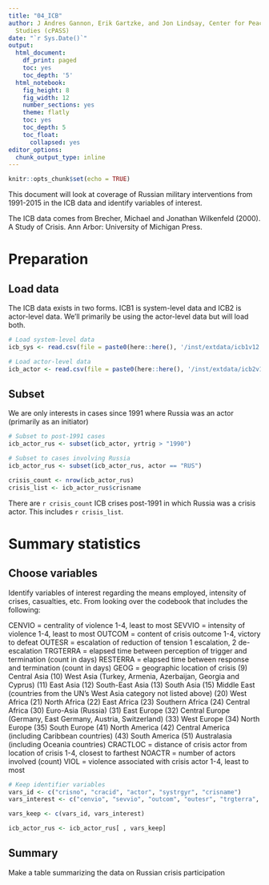 ```yaml
---
title: "04_ICB"
author: J Andres Gannon, Erik Gartzke, and Jon Lindsay, Center for Peace and Security
  Studies (cPASS)
date: "`r Sys.Date()`"
output:
  html_document:
    df_print: paged
    toc: yes
    toc_depth: '5'
  html_notebook:
    fig_height: 8
    fig_width: 12
    number_sections: yes
    theme: flatly
    toc: yes
    toc_depth: 5
    toc_float:
      collapsed: yes
editor_options:
  chunk_output_type: inline
---
```


```r
knitr::opts_chunk$set(echo = TRUE)
```

This document will look at coverage of Russian military interventions from 1991-2015 in the ICB data and identify variables of interest.

The ICB data comes from Brecher, Michael and Jonathan Wilkenfeld (2000). A Study of Crisis. Ann Arbor: University of Michigan Press.

# Preparation
## Load data
The ICB data exists in two forms. ICB1 is system-level data and ICB2 is actor-level data. We'll primarily be using the actor-level data but will load both.
```r
# Load system-level data
icb_sys <- read.csv(file = paste0(here::here(), '/inst/extdata/icb1v12.csv'))

# Load actor-level data
icb_actor <- read.csv(file = paste0(here::here(), '/inst/extdata/icb2v12.csv'))

```

## Subset
We are only interests in cases since 1991 where Russia was an actor (primarily as an initiator)
```r
# Subset to post-1991 cases
icb_actor_rus <- subset(icb_actor, yrtrig > "1990")

# Subset to cases involving Russia
icb_actor_rus <- subset(icb_actor_rus, actor == "RUS")

crisis_count <- nrow(icb_actor_rus)
crisis_list <- icb_actor_rus$crisname
```

There are `r crisis_count` ICB crises post-1991 in which Russia was a crisis actor. This includes `r crisis_list`.

# Summary statistics
## Choose variables
Identify variables of interest regarding the means employed, intensity of crises, casualties, etc. From looking over the codebook that includes the following:

CENVIO = centrality of violence
  1-4, least to most
SEVVIO = intensity of violence
  1-4, least to most
OUTCOM = content of crisis outcome
  1-4, victory to defeat
OUTESR = escalation of reduction of tension
  1 escalation, 2 de-escalation
TRGTERRA = elapsed time between perception of trigger and termination (count in days)
RESTERRA = elapsed time between response and termination (count in days)
GEOG = geographic location of crisis
  (9) Central Asia
  (10) West Asia (Turkey, Armenia, Azerbaijan, Georgia and Cyprus)
  (11) East Asia
  (12) South-East Asia
  (13) South Asia
  (15) Middle East (countries from the UN’s West Asia category not listed above)
  (20) West Africa
  (21) North Africa
  (22) East Africa
  (23) Southern Africa
  (24) Central Africa
  (30) Euro-Asia (Russia)
  (31) East Europe
  (32) Central Europe (Germany, East Germany, Austria, Switzerland)
  (33) West Europe
  (34) North Europe
  (35) South Europe
  (41) North America
  (42) Central America (including Caribbean countries)
  (43) South America
  (51) Australasia (including Oceania countries)
CRACTLOC = distance of crisis actor from location of crisis
  1-4, closest to farthest
NOACTR = number of actors involved (count)
VIOL = violence associated with crisis actor
  1-4, least to most
```r
# Keep identifier variables
vars_id <- c("crisno", "cracid", "actor", "systrgyr", "crisname")
vars_interest <- c("cenvio", "sevvio", "outcom", "outesr", "trgterra", "resterra", "geog", "cractloc", "noactr", "viol")

vars_keep <- c(vars_id, vars_interest)

icb_actor_rus <- icb_actor_rus[ , vars_keep]
```

## Summary
Make a table summarizing the data on Russian crisis participation
```r

```

